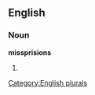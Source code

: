 
==English==

===Noun===
'''missprisions'''

# {{plural of|[[missprision]]}}

[[Category:English plurals]]